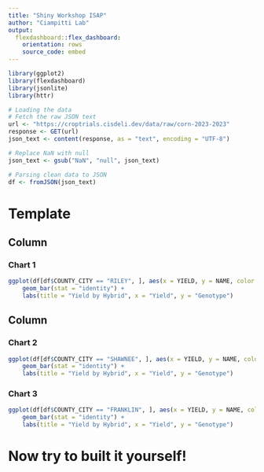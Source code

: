 ```yaml
---
title: "Shiny Workshop ISAP"
author: "Ciampitti Lab"
output: 
  flexdashboard::flex_dashboard:
    orientation: rows
    source_code: embed
---
```


```r
library(ggplot2)
library(flexdashboard)
library(jsonlite)
library(httr)

# Loading the data
# Fetch the raw JSON text
url <- "https://croptrials.cisdeli.dev/data/raw/corn-2023-2023"
response <- GET(url)
json_text <- content(response, as = "text", encoding = "UTF-8")

# Replace NaN with null
json_text <- gsub("NaN", "null", json_text)

# Parsing clean data to JSON
df <- fromJSON(json_text)
```

Template
=====================================  
    
Column {data-width=600}
-------------------------------------
    
### Chart 1
    
```r
ggplot(df[df$COUNTY_CITY == "RILEY", ], aes(x = YIELD, y = NAME, color = WATER_REGIME)) +
    geom_bar(stat = "identity") +
    labs(title = "Yield by Hybrid", x = "Yield", y = "Genotype")
```
   
Column {data-width=400}
-------------------------------------
   
### Chart 2

```r
ggplot(df[df$COUNTY_CITY == "SHAWNEE", ], aes(x = YIELD, y = NAME, color = WATER_REGIME)) +
    geom_bar(stat = "identity") +
    labs(title = "Yield by Hybrid", x = "Yield", y = "Genotype")
```   
 
### Chart 3
    
```r
ggplot(df[df$COUNTY_CITY == "FRANKLIN", ], aes(x = YIELD, y = NAME, color = WATER_REGIME)) +
    geom_bar(stat = "identity") +
    labs(title = "Yield by Hybrid", x = "Yield", y = "Genotype")
```

Now try to built it yourself! {data-orientation=rows}
=====================================     
